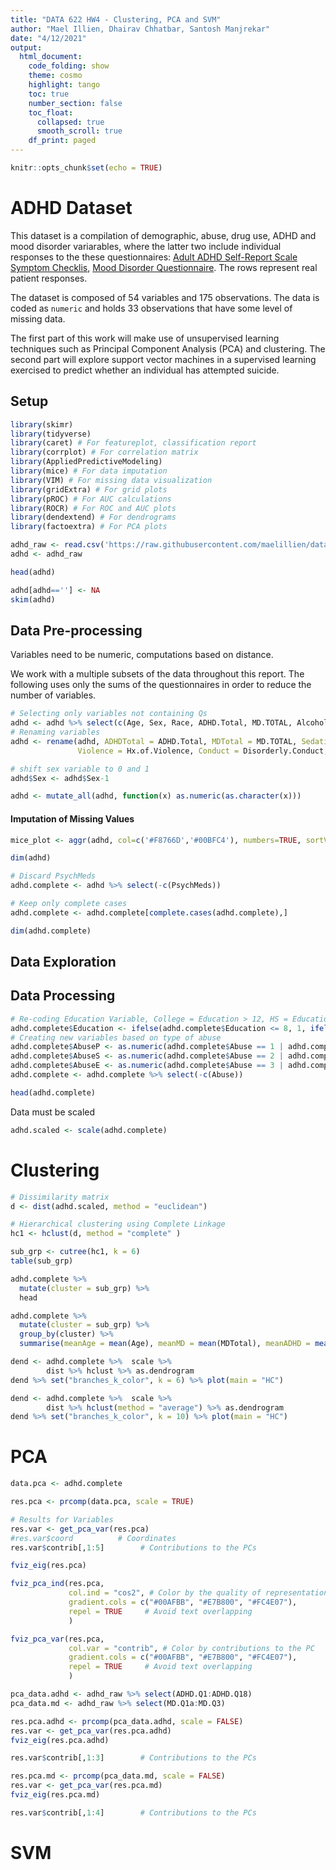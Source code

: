 ```yaml
---
title: "DATA 622 HW4 - Clustering, PCA and SVM"
author: "Mael Illien, Dhairav Chhatbar, Santosh Manjrekar"
date: "4/12/2021"
output: 
  html_document:
    code_folding: show
    theme: cosmo
    highlight: tango
    toc: true
    number_section: false
    toc_float:
      collapsed: true
      smooth_scroll: true
    df_print: paged
---
```


```r
knitr::opts_chunk$set(echo = TRUE)
```

# ADHD Dataset

This dataset is a compilation of demographic, abuse, drug use, ADHD and mood disorder variarables, where the latter two include individual responses to the these questionnaires: [Adult ADHD Self-Report Scale Symptom Checklis](https://add.org/wp-content/uploads/2015/03/adhd-questionnaire-ASRS111.pdf), [Mood Disorder Questionnaire](https://www.ohsu.edu/sites/default/files/2019-06/cms-quality-bipolar_disorder_mdq_screener.pdf). The rows represent real patient responses. 

The dataset is composed of 54 variables and 175 observations. The data is coded as `numeric` and holds 33 observations that have some level of missing data.

The first part of this work will make use of unsupervised learning techniques such as Principal Component Analysis (PCA) and clustering. The second part will explore support vector machines in a supervised learning exercised to predict whether an individual has attempted suicide.

## Setup

```r
library(skimr)
library(tidyverse)
library(caret) # For featureplot, classification report
library(corrplot) # For correlation matrix
library(AppliedPredictiveModeling)
library(mice) # For data imputation
library(VIM) # For missing data visualization
library(gridExtra) # For grid plots
library(pROC) # For AUC calculations
library(ROCR) # For ROC and AUC plots
library(dendextend) # For dendrograms
library(factoextra) # For PCA plots
```

```r
adhd_raw <- read.csv('https://raw.githubusercontent.com/maelillien/data622/main/hw4/adhd_data.csv', header = TRUE)
adhd <- adhd_raw
```

```r
head(adhd)
```

```r
adhd[adhd==''] <- NA 
skim(adhd)
```


## Data Pre-processing

Variables need to be numeric, computations based on distance.

We work with a multiple subsets of the data throughout this report. The following uses only the sums of the questionnaires in order to reduce the number of variables.

```r
# Selecting only variables not containing Qs
adhd <- adhd %>% select(c(Age, Sex, Race, ADHD.Total, MD.TOTAL, Alcohol:Psych.meds.))
# Renaming variables
adhd <- rename(adhd, ADHDTotal = ADHD.Total, MDTotal = MD.TOTAL, Sedatives = Sedative.hypnotics, CourtOrder = Court.order, 
               Violence = Hx.of.Violence, Conduct = Disorderly.Conduct, NonSubstDX = Non.subst.Dx, SubstDX = Subst.Dx, PsychMeds = Psych.meds.)

# shift sex variable to 0 and 1
adhd$Sex <- adhd$Sex-1

adhd <- mutate_all(adhd, function(x) as.numeric(as.character(x)))

```


#### Imputation of Missing Values

```r
mice_plot <- aggr(adhd, col=c('#F8766D','#00BFC4'), numbers=TRUE, sortVars=TRUE, labels=names(adhd), cex.axis=.7, gap=3, ylab=c("Missing data","Pattern"))
```

```r
dim(adhd)
```


```r
# Discard PsychMeds
adhd.complete <- adhd %>% select(-c(PsychMeds))

# Keep only complete cases
adhd.complete <- adhd.complete[complete.cases(adhd.complete),]
```

```r
dim(adhd.complete)
```

## Data Exploration



## Data Processing

```r
# Re-coding Education Variable, College = Education > 12, HS = Education > 8 & <= 12, MS = Education <= 8 
adhd.complete$Education <- ifelse(adhd.complete$Education <= 8, 1, ifelse(adhd.complete$Education <= 12 & adhd.complete$Education > 8, 2, ifelse(adhd.complete$Education > 12, 3, 99)))
# Creating new variables based on type of abuse
adhd.complete$AbuseP <- as.numeric(adhd.complete$Abuse == 1 | adhd.complete$Abuse == 4 | adhd.complete$Abuse == 5 | adhd.complete$Abuse == 7)
adhd.complete$AbuseS <- as.numeric(adhd.complete$Abuse == 2 | adhd.complete$Abuse == 4 | adhd.complete$Abuse == 6 | adhd.complete$Abuse == 7)
adhd.complete$AbuseE <- as.numeric(adhd.complete$Abuse == 3 | adhd.complete$Abuse == 5 | adhd.complete$Abuse == 6 | adhd.complete$Abuse == 7)
adhd.complete <- adhd.complete %>% select(-c(Abuse))

```

```r
head(adhd.complete)
```


Data must be scaled

```r
adhd.scaled <- scale(adhd.complete)
```


# Clustering

```r
# Dissimilarity matrix
d <- dist(adhd.scaled, method = "euclidean")

# Hierarchical clustering using Complete Linkage
hc1 <- hclust(d, method = "complete" )
```

```r
sub_grp <- cutree(hc1, k = 6)
table(sub_grp)
```

```r
adhd.complete %>%
  mutate(cluster = sub_grp) %>%
  head
```

```r
adhd.complete %>%
  mutate(cluster = sub_grp) %>%
  group_by(cluster) %>%
  summarise(meanAge = mean(Age), meanMD = mean(MDTotal), meanADHD = mean(ADHDTotal), count = n())
```



```r
dend <- adhd.complete %>%  scale %>% 
        dist %>% hclust %>% as.dendrogram
dend %>% set("branches_k_color", k = 6) %>% plot(main = "HC")
```




```r
dend <- adhd.complete %>%  scale %>% 
        dist %>% hclust(method = "average") %>% as.dendrogram
dend %>% set("branches_k_color", k = 10) %>% plot(main = "HC")

```


# PCA

```r
data.pca <- adhd.complete

res.pca <- prcomp(data.pca, scale = TRUE)
```

```r
# Results for Variables
res.var <- get_pca_var(res.pca)
#res.var$coord          # Coordinates
res.var$contrib[,1:5]        # Contributions to the PCs
```


```r
fviz_eig(res.pca)
```

```r
fviz_pca_ind(res.pca,
             col.ind = "cos2", # Color by the quality of representation
             gradient.cols = c("#00AFBB", "#E7B800", "#FC4E07"),
             repel = TRUE     # Avoid text overlapping
             )
```

```r
fviz_pca_var(res.pca,
             col.var = "contrib", # Color by contributions to the PC
             gradient.cols = c("#00AFBB", "#E7B800", "#FC4E07"),
             repel = TRUE     # Avoid text overlapping
             )
```

```r
pca_data.adhd <- adhd_raw %>% select(ADHD.Q1:ADHD.Q18)
pca_data.md <- adhd_raw %>% select(MD.Q1a:MD.Q3)
```

```r
res.pca.adhd <- prcomp(pca_data.adhd, scale = FALSE)
res.var <- get_pca_var(res.pca.adhd)
fviz_eig(res.pca.adhd)
```

```r
res.var$contrib[,1:3]        # Contributions to the PCs
```

```r
res.pca.md <- prcomp(pca_data.md, scale = FALSE)
res.var <- get_pca_var(res.pca.md)
fviz_eig(res.pca.md)
```

```r
res.var$contrib[,1:4]        # Contributions to the PCs
```


# SVM




